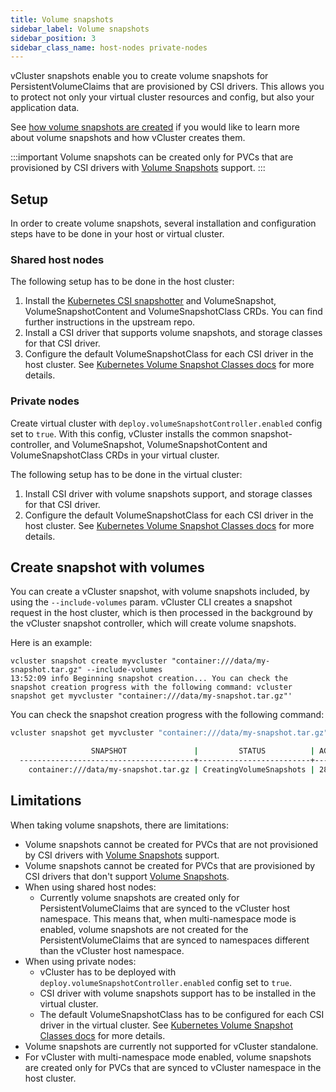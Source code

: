```yaml
---
title: Volume snapshots
sidebar_label: Volume snapshots
sidebar_position: 3
sidebar_class_name: host-nodes private-nodes
---
```



<TenancySupport hostNodes="true" privateNodes="true" />

vCluster snapshots enable you to create volume snapshots for PersistentVolumeClaims that are provisioned by CSI drivers. This allows you to protect not only your virtual cluster resources and config, but also your application data.

See [how volume snapshots are created](../../understand/volume-snapshots) if you would like to learn more about volume snapshots and how vCluster creates them.

:::important
Volume snapshots can be created only for PVCs that are provisioned by CSI drivers with [Volume Snapshots](https://kubernetes.io/docs/concepts/storage/volume-snapshots/) support.
:::

## Setup

In order to create volume snapshots, several installation and configuration steps have to be done in your host or virtual cluster.

### Shared host nodes

The following setup has to be done in the host cluster:
1. Install the [Kubernetes CSI snapshotter](https://github.com/kubernetes-csi/external-snapshotter) and VolumeSnapshot, VolumeSnapshotContent and VolumeSnapshotClass CRDs. You can find further instructions in the upstream repo.
2. Install a CSI driver that supports volume snapshots, and storage classes for that CSI driver.
3. Configure the default VolumeSnapshotClass for each CSI driver in the host cluster. See [Kubernetes Volume Snapshot Classes docs](https://kubernetes.io/docs/concepts/storage/volume-snapshot-classes/) for more details.

### Private nodes

Create virtual cluster with `deploy.volumeSnapshotController.enabled` config set to `true`. With this config, vCluster installs the common snapshot-controller, and VolumeSnapshot, VolumeSnapshotContent and VolumeSnapshotClass CRDs in your virtual cluster.

The following setup has to be done in the virtual cluster:
1. Install CSI driver with volume snapshots support, and storage classes for that CSI driver.
2. Configure the default VolumeSnapshotClass for each CSI driver in the host cluster. See [Kubernetes Volume Snapshot Classes docs](https://kubernetes.io/docs/concepts/storage/volume-snapshot-classes/) for more details.


## Create snapshot with volumes

You can create a vCluster snapshot, with volume snapshots included, by using the `--include-volumes` param. vCluster CLI creates a snapshot request in the host cluster, which is then processed in the background by the vCluster snapshot controller, which will create volume snapshots.

Here is an example:

```
vcluster snapshot create myvcluster "container:///data/my-snapshot.tar.gz" --include-volumes
13:52:09 info Beginning snapshot creation... You can check the snapshot creation progress with the following command: vcluster snapshot get myvcluster "container:///data/my-snapshot.tar.gz"'
```

You can check the snapshot creation progress with the following command:

```bash
vcluster snapshot get myvcluster "container:///data/my-snapshot.tar.gz"

                  SNAPSHOT               |         STATUS          | AGE
  ---------------------------------------+-------------------------+------
    container:///data/my-snapshot.tar.gz | CreatingVolumeSnapshots | 28s

```

## Limitations

When taking volume snapshots, there are limitations:
- Volume snapshots cannot be created for PVCs that are not provisioned by CSI drivers with [Volume Snapshots](https://kubernetes.io/docs/concepts/storage/volume-snapshots/) support.
- Volume snapshots cannot be created for PVCs that are provisioned by CSI drivers that don't support [Volume Snapshots](https://kubernetes.io/docs/concepts/storage/volume-snapshots/).
- When using shared host nodes:
  - Currently volume snapshots are created only for PersistentVolumeClaims that are synced to the vCluster host namespace. This means that, when multi-namespace mode is enabled, volume snapshots are not created for the PersistentVolumeClaims that are synced to namespaces different than the vCluster host namespace.
- When using private nodes:
  - vCluster has to be deployed with `deploy.volumeSnapshotController.enabled` config set to `true`.
  - CSI driver with volume snapshots support has to be installed in the virtual cluster.
  - The default VolumeSnapshotClass has to be configured for each CSI driver in the virtual cluster. See [Kubernetes Volume Snapshot Classes docs](https://kubernetes.io/docs/concepts/storage/volume-snapshot-classes/) for more details.
- Volume snapshots are currently not supported for vCluster standalone.
- For vCluster with multi-namespace mode enabled, volume snapshots are created only for PVCs that are synced to vCluster namespace in the host cluster.
